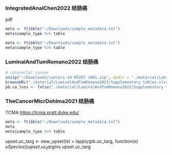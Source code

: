 

### IntegratedAnalChen2022 结肠癌

pdf

```r
meta <- ftibble("~/Downloads/sample_metadata.txt")
meta$sample_type %>% table
```
```r
meta <- ftibble("~/Downloads/sample_metadata.txt")
meta$sample_type %>% table
```
### LuminalAndTumRomano2022 结肠癌

```r
# colorectal cancer
unzip("~/Downloads/cancers-14-05207-s001.zip", exdir = "./material/LuminalAndTumRomano2022")
browseURL("./material/LuminalAndTumRomano2022/Supplementary tables.xlsx")
pb.ca_loss <- fxlsx("./material/LuminalAndTumRomano2022/Supplementary tables.xlsx", startRow = 2)

```

### TheCancerMicrDohlma2021 结肠癌

TCMA
<https://tcma.pratt.duke.edu/>

```r
meta <- ftibble("~/Downloads/sample_metadata.txt")
meta
meta$sample_type %>% table
```


upset.uc_targ <- new_upset(lst = lapply(pb.uc_targ, function(x) x$Species))
upset.uc_targ$ins
upset.uc_targ

